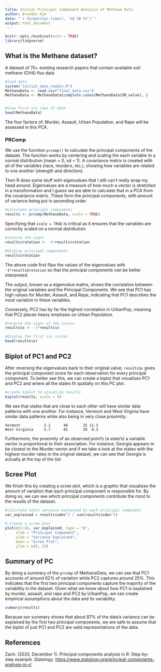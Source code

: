 ```yaml
---
title: Initial Principal Component Analysis of Methane Data
author: Brandon Kim
date: "`r format(Sys.time(), '%d %B %Y')`"
output: html_document
---
```


```r
knitr::opts_chunk$set(echo = TRUE)
library(tidyverse)


```

## What is the Methane dataset?

A dataset of  70+ existing research papers that contain available soil methane (CH4) flux data

```r

#load data
system("initial_data_readin.R")
MethaneData <- read.csv("final_data.csv")
MethaneData <- MethaneData[complete.cases(MethaneData$SM_value), ]


#view first six rows of data
head(MethaneData)
```

The four factors of: Murder, Assault, Urban Population, and Rape will be assessed in this PCA.

### PRComp

We use the function `prcomp()` to calculate the principal components of the dataset. The function works by centering and scaling the each variable to a normal distribution (mean = 0, sd = 1). A covariance matrix is created with all of the variables (race, murders, etc.), showing how variables are related to one another (strength and direction).

Then R does some stuff with eigenvalues that I still can't really wrap my head around. Eigenvalues are a measure of how much a vector is stretched in a transformation and I guess we are able to calculate that in a PCA from the covariance matrix. These form the principal components, with amount of variance being put in ascending order.

```r

#calculate principal components
results <- prcomp(MethaneData, scale = TRUE)
```

Specifying that `scale = TRUE` is critical as it ensures that the variables are correctly scaled on a normal distribution

```r
#reverse the signs
results$rotation <- -1*results$rotation

#display principal components
results$rotation
```

The above code first flips the values of the eigenvalues with `-1*results$rotation` so that the principal components can be better interpreted.

The output, known as a eigenvalue matrix, shows the correlation between the original variables and the Principal Components. We see that PC1 has high values for Murder, Assault, and Rape, indicating that PC1 describes the most variation in these variables.

Conversely, PC2 has by far the highest correlation in UrbanPop, meaning that PC2 places heavy emphasis on Urban Population.

```r
#reverse the signs of the scores
results$x <- -1*results$x

#display the first six scores
head(results$x)
```

## Biplot of PC1 and PC2

After reversing the eigenvalues back to their original value, `results$x` gives the principal component score for each observation for every principal component. To better see this, we can create a biplot that visualizes PC1 and PC2 and where all the states fit spatially on this PC plot.

```r
#create biplot to visualize results
biplot(results, scale = 0) 
```

We see that states that are close to each other will have similar data patterns with one another. For instance, Vermont and West Virginia have similar data patterns while also being in very close proximity:

```         
Vermont           2.2      48       32 11.2   
West Virginia     5.7      81       39  9.3
```

Furthermore, the proximity of an observed point's (a state's) a variable vector is proportional to their association. For instance, Georgia appears to be closest to the Murder vector and if we take a look at the states with the highest murder rates in the original dataset, we can see that Georgia is actually at the top of the list:

## Scree Plot

We finish this by creating a scree plot, which is a graphic that visualizes the amount of variation that each principal component is responsible for. By doing so, we can see which principal components contribute the most to the results of the dataset.

```r
#calculate total variance explained by each principal component
var_explained = results$sdev^2 / sum(results$sdev^2)

# Create a scree plot
plot(c(1:9), var_explained, type = "b",
     xlab = "Principal Component",
     ylab = "Variance Explained",
     main = "Scree Plot",
     ylim = c(0, 1))
```

## Summary of PC

By doing a summary of the `prcomp` of MethaneData, we can see that PC1 accounts of around 62% of variation while PC2 captures around 25%. This indicates that the first two principal components capture the majority of the variability in the dataset. Given what we know about how PC1 is explained by murder, assault, and rape and PC2 by UrbanPop, we can create empirical assumptions about the data and its variability.  
```r
summary(results)
```
Because our summary shows that about 87% of the data's variance can be explained by the first two principal components, we are safe to assume that the biplot of just PC1 and PC2 are valid representations of the data. 

## References

Zach. (2020, December 1). Principal components analysis in R: Step-by-step example. Statology. <https://www.statology.org/principal-components-analysis-in-r/>
